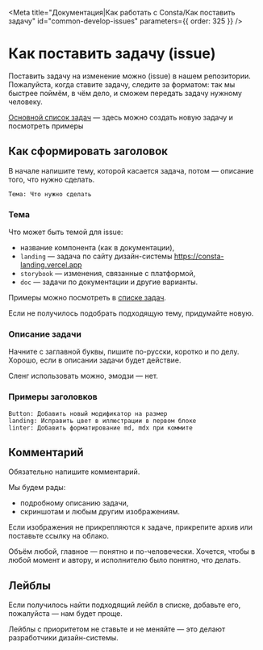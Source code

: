 
<Meta
  title="Документация|Как работать с Consta/Как поставить задачу"
  id="common-develop-issues"
  parameters={{ order: 325 }}
/>

# Как поставить задачу (issue)

Поставить задачу на изменение можно (issue) в нашем репозитории. Пожалуйста, когда ставите задачу, следите за форматом: так мы быстрее поймём, в чём дело, и сможем передать задачу нужному человеку.

[Основной список задач](https://github.com/gazprom-neft/consta-uikit/issues) — здесь можно создать новую задачу и посмотреть примеры

## Как сформировать заголовок

В начале напишите тему, которой касается задача, потом — описание того, что нужно сделать.

```
Тема: Что нужно сделать
```

### Тема

Что может быть темой для issue:

- название компонента (как в документации),
- `landing` — задача по сайту дизайн-системы https://consta-landing.vercel.app
- `storybook` — изменения, связанные с платформой,
- `doc` — задачи по документации и другие варианты.

Примеры можно посмотреть в [списке задач](https://github.com/gazprom-neft/consta-uikit/issues).

Если не получилось подобрать подходящую тему, придумайте новую.

### Описание задачи

Начните с заглавной буквы, пишите по-русски, коротко и по делу. Хорошо, если в описании задачи будет действие.

Сленг использовать можно, эмодзи — нет.

### Примеры заголовков

```
Button: Добавить новый модификатор на размер
landing: Исправить цвет в иллюстрации в первом блоке
linter: Добавить форматирование md, mdx при коммите
```

## Комментарий

Обязательно напишите комментарий.

Мы будем рады:

- подробному описанию задачи,
- скриншотам и любым другим изображениям.

Если изображения не прикрепляются к задаче, прикрепите архив или поставьте ссылку на облако.

Объём любой, главное — понятно и по-человечески. Хочется, чтобы в любой момент и автору, и исполнителю было понятно, что делать.

## Лейблы

Если получилось найти подходящий лейбл в списке, добавьте его, пожалуйста — нам будет проще.

Лейблы с приоритетом не ставьте и не меняйте — это делают разработчики дизайн-системы.

